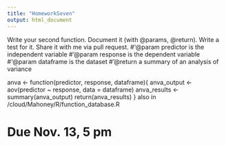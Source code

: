 ```yaml
---
title: "HomeworkSeven"
output: html_document
---
```


Write your second function. Document it (with @params, @return). Write a test for it. Share it with me via pull request.
#'@param predictor is the independent variable
#'@param response is the dependent variable
#'@param dataframe is the dataset 
#'@return a summary of an analysis of variance

anva <- function(predictor, response, dataframe){
  anva_output <- aov(predictor ~ response, data = dataframe)
  anva_results <- summary(anva_output)
  return(anva_results)
}
also in /cloud/Mahoney/R/function_database.R

# Due Nov. 13, 5 pm
